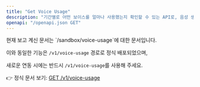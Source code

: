 ```yaml
---
title: "Get Voice Usage"
description: "기간별로 어떤 보이스를 얼마나 사용했는지 확인할 수 있는 API로, 음성 생성 내역 확인에 유용합니다."
openapi: "/openapi.json GET"
---
```


<Warning>
  현재 보고 계신 문서는 `/sandbox/voice-usage`에 대한 문서입니다.  

  이와 동일한 기능은 `/v1/voice-usage` 경로로 정식 배포되었으며,  

  새로운 연동 시에는 반드시 `/v1/voice-usage`를 사용해 주세요.

  👉 정식 문서 보기: [GET /v1/voice-usage](/ko/api-reference/endpoints/get-voice-usage)
</Warning>